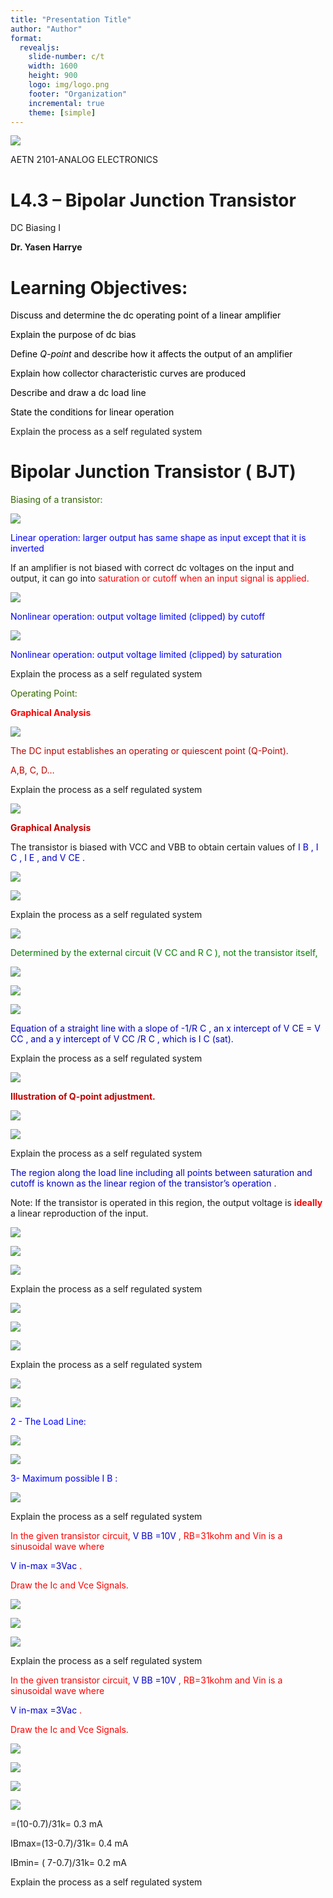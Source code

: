 ```yaml
---
title: "Presentation Title"
author: "Author"
format: 
  revealjs:
    slide-number: c/t
    width: 1600
    height: 900
    logo: img/logo.png
    footer: "Organization"
    incremental: true
    theme: [simple]
---
```

![](l4.3-dc-biasing-bipolar-junction-transistor-img/l43-dc-biasing-bipolar-junction-transistor_0.png)

AETN 2101\-ANALOG  ELECTRONICS

# L4.3 – Bipolar Junction Transistor

DC Biasing I

__Dr\. Yasen Harrye__

# Learning Objectives:

<span style="color:#000000">Discuss and determine the dc operating point of a linear amplifier</span>

<span style="color:#000000">Explain the purpose of dc bias</span>

<span style="color:#000000">Define </span>  <span style="color:#000000"> _Q\-point _ </span>  <span style="color:#000000">and describe how it affects the output of an amplifier</span>

<span style="color:#000000">Explain how collector characteristic curves are produced</span>

<span style="color:#000000">Describe and draw a dc load line</span>

<span style="color:#000000">State the conditions for linear operation</span>

::: {.notes}

Explain the process as a self regulated system

:::

# Bipolar Junction Transistor ( BJT)

<span style="color:#336600">Biasing of a transistor:</span>

![](l4.3-dc-biasing-bipolar-junction-transistor-img/l43-dc-biasing-bipolar-junction-transistor_1.png)

<span style="color:#0000ff">Linear operation: larger output has same shape as input except that it is inverted</span>

If an amplifier is not biased with correct dc voltages on the input and output\, it can go into  <span style="color:#ff0000">saturation or </span>  <span style="color:#ff0000">cutoff</span>  <span style="color:#ff0000"> when an input signal is applied\.</span>

![](l4.3-dc-biasing-bipolar-junction-transistor-img/l43-dc-biasing-bipolar-junction-transistor_2.png)

<span style="color:#0000ff">Nonlinear operation: output voltage limited \(clipped\) by </span>  <span style="color:#0000ff">cutoff</span>

![](l4.3-dc-biasing-bipolar-junction-transistor-img/l43-dc-biasing-bipolar-junction-transistor_3.png)

<span style="color:#0000ff">Nonlinear operation: output voltage limited \(clipped\) by saturation</span>

::: {.notes}

Explain the process as a self regulated system

:::

<span style="color:#336600">Operating Point:</span>

<span style="color:#ff0000"> __Graphical Analysis __ </span>

![](l4.3-dc-biasing-bipolar-junction-transistor-img/l43-dc-biasing-bipolar-junction-transistor_4.png)

<span style="color:#c00000">The DC input establishes an operating or quiescent point \(Q\-Point\)\.</span>

<span style="color:#c00000">A\,B\, C\, D… </span>

::: {.notes}

Explain the process as a self regulated system

:::

![](l4.3-dc-biasing-bipolar-junction-transistor-img/l43-dc-biasing-bipolar-junction-transistor_5.png)

<span style="color:#c00000"> __Graphical Analysis __ </span>

The transistor is biased with VCC and VBB to obtain certain values of  <span style="color:#0000cc">I</span>  <span style="color:#0000cc">B</span>  <span style="color:#0000cc">\, I</span>  <span style="color:#0000cc">C</span>  <span style="color:#0000cc">\, I</span>  <span style="color:#0000cc">E</span>  <span style="color:#0000cc">\, and V</span>  <span style="color:#0000cc">CE</span>  <span style="color:#0000cc">\. </span>

![](l4.3-dc-biasing-bipolar-junction-transistor-img/l43-dc-biasing-bipolar-junction-transistor_6.png)

![](l4.3-dc-biasing-bipolar-junction-transistor-img/l43-dc-biasing-bipolar-junction-transistor_7.png)

::: {.notes}

Explain the process as a self regulated system

:::

![](l4.3-dc-biasing-bipolar-junction-transistor-img/l43-dc-biasing-bipolar-junction-transistor_8.png)

<span style="color:#008000">Determined by the external circuit </span>  <span style="color:#008000">\(V</span>  <span style="color:#008000">CC</span>  <span style="color:#008000"> and R</span>  <span style="color:#008000">C</span>  <span style="color:#008000">\)\, not the transistor itself\, </span>

![](l4.3-dc-biasing-bipolar-junction-transistor-img/l43-dc-biasing-bipolar-junction-transistor_9.png)

![](l4.3-dc-biasing-bipolar-junction-transistor-img/l43-dc-biasing-bipolar-junction-transistor_10.png)

![](l4.3-dc-biasing-bipolar-junction-transistor-img/l43-dc-biasing-bipolar-junction-transistor_11.png)

<span style="color:#0000cc">Equation of a straight line with a slope of \-1/R</span>  <span style="color:#0000cc">C</span>  <span style="color:#0000cc">\, an x intercept of V</span>  <span style="color:#0000cc">CE</span>  <span style="color:#0000cc"> = V</span>  <span style="color:#0000cc">CC</span>  <span style="color:#0000cc">\, and a y intercept of V</span>  <span style="color:#0000cc">CC </span>  <span style="color:#0000cc">/R</span>  <span style="color:#0000cc">C</span>  <span style="color:#0000cc">\, which is I</span>  <span style="color:#0000cc">C</span>  <span style="color:#0000cc">\(sat\)\.</span>

::: {.notes}

Explain the process as a self regulated system

:::

![](l4.3-dc-biasing-bipolar-junction-transistor-img/l43-dc-biasing-bipolar-junction-transistor_12.png)

<span style="color:#c00000"> __Illustration of Q\-point adjustment\.__ </span>

![](l4.3-dc-biasing-bipolar-junction-transistor-img/l43-dc-biasing-bipolar-junction-transistor_13.png)

![](l4.3-dc-biasing-bipolar-junction-transistor-img/l43-dc-biasing-bipolar-junction-transistor_14.png)

::: {.notes}

Explain the process as a self regulated system

:::

<span style="color:#0000cc">The region along the load line including all points between saturation and </span>  <span style="color:#0000cc">cutoff</span>  <span style="color:#0000cc"> is known as the linear region of the transistor’s operation</span> \.

Note: If the transistor is operated in this region\, the output voltage is  <span style="color:#ff0000"> __ideally__ </span>  a linear reproduction of the input\.

![](l4.3-dc-biasing-bipolar-junction-transistor-img/l43-dc-biasing-bipolar-junction-transistor_15.png)

![](l4.3-dc-biasing-bipolar-junction-transistor-img/l43-dc-biasing-bipolar-junction-transistor_16.png)

![](l4.3-dc-biasing-bipolar-junction-transistor-img/l43-dc-biasing-bipolar-junction-transistor_17.png)

::: {.notes}

Explain the process as a self regulated system

:::

![](l4.3-dc-biasing-bipolar-junction-transistor-img/l43-dc-biasing-bipolar-junction-transistor_18.png)

![](l4.3-dc-biasing-bipolar-junction-transistor-img/l43-dc-biasing-bipolar-junction-transistor_19.png)

![](l4.3-dc-biasing-bipolar-junction-transistor-img/l43-dc-biasing-bipolar-junction-transistor_20.png)

::: {.notes}

Explain the process as a self regulated system

:::

![](l4.3-dc-biasing-bipolar-junction-transistor-img/l43-dc-biasing-bipolar-junction-transistor_21.png)

![](l4.3-dc-biasing-bipolar-junction-transistor-img/l43-dc-biasing-bipolar-junction-transistor_22.png)

<span style="color:#0000ff">2</span>  <span style="color:#0000ff">\- The Load Line:</span>

![](l4.3-dc-biasing-bipolar-junction-transistor-img/l43-dc-biasing-bipolar-junction-transistor_23.png)

![](l4.3-dc-biasing-bipolar-junction-transistor-img/l43-dc-biasing-bipolar-junction-transistor_24.png)

<span style="color:#0000ff">3\- Maximum possible I</span>  <span style="color:#0000ff">B</span>  <span style="color:#0000ff">:</span>

![](l4.3-dc-biasing-bipolar-junction-transistor-img/l43-dc-biasing-bipolar-junction-transistor_25.png)

::: {.notes}

Explain the process as a self regulated system

:::

<span style="color:#ff0000">In the given transistor circuit\, </span>  <span style="color:#0000cc">V</span>  <span style="color:#0000cc">BB</span>  <span style="color:#0000cc">=10V</span>  <span style="color:#ff0000">\, RB=31kohm and Vin is a sinusoidal wave where </span>

<span style="color:#ff0000">	</span>  <span style="color:#0000cc">V</span>  <span style="color:#0000cc">in\-max</span>  <span style="color:#0000cc">=3Vac</span>  <span style="color:#ff0000">\. </span>

<span style="color:#ff0000">	Draw the </span>  <span style="color:#ff0000">Ic</span>  <span style="color:#ff0000"> and </span>  <span style="color:#ff0000">Vce</span>  <span style="color:#ff0000"> Signals\.</span>

![](l4.3-dc-biasing-bipolar-junction-transistor-img/l43-dc-biasing-bipolar-junction-transistor_26.png)

![](l4.3-dc-biasing-bipolar-junction-transistor-img/l43-dc-biasing-bipolar-junction-transistor_27.png)

![](l4.3-dc-biasing-bipolar-junction-transistor-img/l43-dc-biasing-bipolar-junction-transistor_28.png)

::: {.notes}

Explain the process as a self regulated system

:::

<span style="color:#ff0000">In the given transistor circuit\, </span>  <span style="color:#0000cc">V</span>  <span style="color:#0000cc">BB</span>  <span style="color:#0000cc">=10V</span>  <span style="color:#ff0000">\, RB=31kohm and Vin is a sinusoidal wave where </span>

<span style="color:#ff0000">	</span>  <span style="color:#0000cc">V</span>  <span style="color:#0000cc">in\-max</span>  <span style="color:#0000cc">=3Vac</span>  <span style="color:#ff0000">\. </span>

<span style="color:#ff0000">	Draw the </span>  <span style="color:#ff0000">Ic</span>  <span style="color:#ff0000"> and </span>  <span style="color:#ff0000">Vce</span>  <span style="color:#ff0000"> Signals\.</span>

![](l4.3-dc-biasing-bipolar-junction-transistor-img/l43-dc-biasing-bipolar-junction-transistor_29.png)

![](l4.3-dc-biasing-bipolar-junction-transistor-img/l43-dc-biasing-bipolar-junction-transistor_30.png)

![](l4.3-dc-biasing-bipolar-junction-transistor-img/l43-dc-biasing-bipolar-junction-transistor_31.png)

![](l4.3-dc-biasing-bipolar-junction-transistor-img/l43-dc-biasing-bipolar-junction-transistor_32.png)

=\(10\-0\.7\)/31k= 0\.3 mA

IBmax=\(13\-0\.7\)/31k= 0\.4 mA

IBmin= \( 7\-0\.7\)/31k= 0\.2 mA

::: {.notes}

Explain the process as a self regulated system

:::


